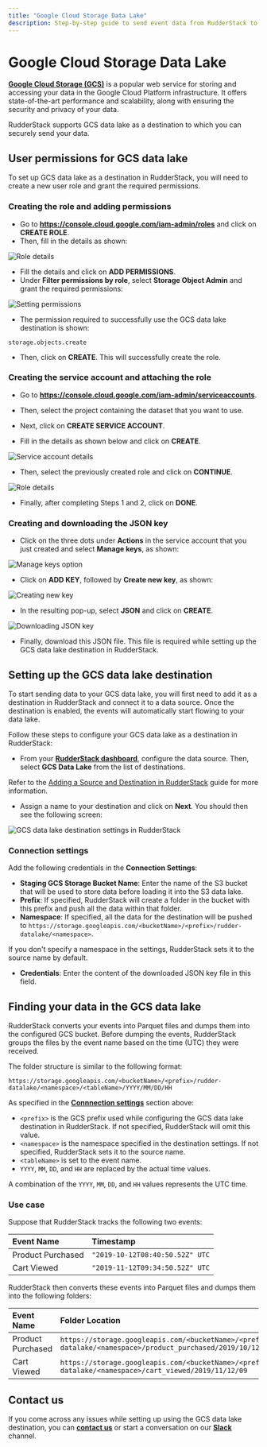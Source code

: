 ```yaml
---
title: "Google Cloud Storage Data Lake"
description: Step-by-step guide to send event data from RudderStack to your GCS data lake.
---
```


# Google Cloud Storage Data Lake

[**Google Cloud Storage (GCS)**](https://cloud.google.com/storage) is a popular web service for storing and accessing your data in the Google Cloud Platform infrastructure. It offers state-of-the-art performance and scalability, along with ensuring the security and privacy of your data.

RudderStack supports GCS data lake as a destination to which you can securely send your data.

## User permissions for GCS data lake

To set up GCS data lake as a destination in RudderStack, you will need to create a new user role and grant the required permissions.

### Creating the role and adding permissions

- Go to **https://console.cloud.google.com/iam-admin/roles** and click on **CREATE ROLE**.
- Then, fill in the details as shown:

<img src="../assets/dw-integrations/gcs-datalake-2.png" alt="Role details" />

- Fill the details and click on **ADD PERMISSIONS**.
- Under **Filter permissions by role**, select **Storage Object Admin** and grant the required permissions:

<img src="../assets/dw-integrations/gcs-datalake-3.png" alt="Setting permissions" />

- The permission required to successfully use the GCS data lake destination is shown:

```
storage.objects.create
```
- Then, click on **CREATE**. This will successfully create the role.

### Creating the service account and attaching the role

- Go to **https://console.cloud.google.com/iam-admin/serviceaccounts**.

- Then, select the project containing the dataset that you want to use.

- Next, click on **CREATE SERVICE ACCOUNT**.

- Fill in the details as shown below and click on **CREATE**.

<img src="../assets/dw-integrations/gcs-datalake-4.png" alt="Service account details" />

- Then, select the previously created role and click on **CONTINUE**.

<img src="../assets/dw-integrations/gcs-datalake-5.png" alt="Role details" />

- Finally, after completing Steps 1 and 2, click on **DONE**. 

### Creating and downloading the JSON key

- Click on the three dots under **Actions** in the service account that you just created and select **Manage keys**, as shown:

<img src="../assets/dw-integrations/gcs-datalake-6.png" alt="Manage keys option" />

- Click on **ADD KEY**, followed by **Create new key**, as shown:

<img src="../assets/dw-integrations/gcs-datalake-7.png" alt="Creating new key" />

- In the resulting pop-up, select **JSON** and click on **CREATE**.

<img src="../assets/dw-integrations/gcs-datalake-8.png" alt="Downloading JSON key" />

- Finally, download this JSON file. This file is required while setting up the GCS data lake destination in RudderStack.

## Setting up the GCS data lake destination

To start sending data to your GCS data lake, you will first need to add it as a destination in RudderStack and connect it to a data source. Once the destination is enabled, the events will automatically start flowing to your data lake.

Follow these steps to configure your GCS data lake as a destination in RudderStack:

* From your [**RudderStack dashboard**](https://app.rudderstack.com/), configure the data source. Then, select **GCS Data Lake** from the list of destinations.

<div class="infoBlock">

Refer to the <a href="https://rudderstack.com/docs/connections/adding-source-and-destination-rudderstack//">Adding a Source and Destination in RudderStack</a> guide for more information.
</div>

* Assign a name to your destination and click on **Next**. You should then see the following screen:

<img src="../assets/dw-integrations/gcs-datalake-1.png" alt="GCS data lake destination settings in RudderStack" />

### Connection settings

Add the following credentials in the **Connection Settings**:

* **Staging GCS Storage Bucket Name**: Enter the name of the S3 bucket that will be used to store data before loading it into the S3 data lake.
* **Prefix**: If specified, RudderStack will create a folder in the bucket with this prefix and push all the data within that folder.
* **Namespace**: If specified, all the data for the destination will be pushed to `https://storage.googleapis.com/<bucketName>/<prefix>/rudder-datalake/<namespace>`.

<div class="infoBlock">

If you don't specify a namespace in the settings, RudderStack sets it to the source name by default.
</div>

* **Credentials**: Enter the content of the downloaded JSON key file in this field.

## Finding your data in the GCS data lake

RudderStack converts your events into Parquet files and dumps them into the configured GCS bucket. Before dumping the events, RudderStack groups the files by the event name based on the time (UTC) they were received. 

The folder structure is similar to the following format:

`https://storage.googleapis.com/<bucketName>/<prefix>/rudder-datalake/<namespace>/<tableName>/YYYY/MM/DD/HH`

As specified in the [**Connnection settings**](#connection-settings) section above:

* `<prefix>` is the GCS prefix used while configuring the GCS data lake destination in RudderStack. If not specified, RudderStack will omit this value.
* `<namespace>` is the namespace specified in the destination settings. If not specified, RudderStack sets it to the source name.
* `<tableName>` is set to the event name.
* `YYYY`, `MM`, `DD`, and `HH` are replaced by the actual time values.

<div class="infoBlock">

A combination of the `YYYY`, `MM`, `DD`, and `HH` values represents the UTC time.
</div>

### Use case

Suppose that RudderStack tracks the following two events:

| Event Name             | Timestamp                                        |
| :-------------------| :----------------------------------|
| Product Purchased | `"2019-10-12T08:40:50.52Z" UTC` |
| Cart Viewed             | `"2019-11-12T09:34:50.52Z" UTC`  |

RudderStack then converts these events into Parquet files and dumps them into the following folders:

| Event Name             | Folder Location  |
| :-------------------| :----------------|
| Product Purchased | `https://storage.googleapis.com/<bucketName>/<prefix>/rudder-datalake/<namespace>/product_purchased/2019/10/12/08` |
| Cart Viewed             | `https://storage.googleapis.com/<bucketName>/<prefix>/rudder-datalake/<namespace>/cart_viewed/2019/11/12/09`              |

## Contact us

If you come across any issues while setting up using the GCS data lake destination, you can [**contact us**](mailto:%20docs@rudderstack.com) or start a conversation on our [**Slack**](https://rudderstack.com/join-rudderstack-slack-community) channel.
